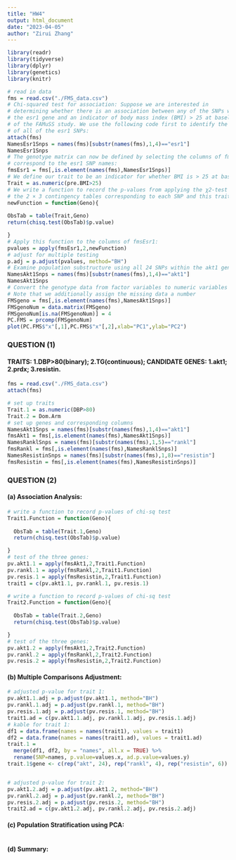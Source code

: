 ```yaml
---
title: "HW4"
output: html_document
date: "2023-04-05"
author: "Zirui Zhang"
---
```


```r
library(readr)
library(tidyverse)
library(dplyr)
library(genetics)
library(knitr)
```

```r
# read in data
fms = read.csv("./FMS_data.csv")
# Chi-squared test for association: Suppose we are interested in
# determining whether there is an association between any of the SNPs within
# the esr1 gene and an indicator of body mass index (BMI) > 25 at baseline
# of the FAMuSS study. We use the following code first to identify the names
# of all of the esr1 SNPs:
attach(fms)
NamesEsr1Snps = names(fms)[substr(names(fms),1,4)=="esr1"]
NamesEsr1Snps
# The genotype matrix can now be defined by selecting the columns of fms that
# correspond to the esr1 SNP names:
fmsEsr1 = fms[,is.element(names(fms),NamesEsr1Snps)]
# We define our trait to be an indicator for whether BMI is > 25 at baseline:
Trait = as.numeric(pre.BMI>25)
# We write a function to record the p-values from applying the χ2-test to
# the 2 × 3 contingency tables corresponding to each SNP and this trait:
newFunction = function(Geno){
  
ObsTab = table(Trait,Geno)
return(chisq.test(ObsTab)$p.value)

}
# Apply this function to the columns of fmsEsr1:
pvalues = apply(fmsEsr1,2,newFunction)
# adjust for multiple testing
p.adj = p.adjust(pvalues, method="BH")
# Examine population substructure using all 24 SNPs within the akt1 gene.
NamesAkt1Snps = names(fms)[substr(names(fms),1,4)=="akt1"]
NamesAkt1Snps
# Convert the genotype data from factor variables to numeric variables using data.matrix()
# Note that we additionally assign the missing data a number
FMSgeno = fms[,is.element(names(fms),NamesAkt1Snps)]
FMSgenoNum = data.matrix(FMSgeno)
FMSgenoNum[is.na(FMSgenoNum)] = 4
PC.FMS = prcomp(FMSgenoNum)
plot(PC.FMS$"x"[,1],PC.FMS$"x"[,2],xlab="PC1",ylab="PC2")
```

### QUESTION (1)

#### TRAITS: 1.DBP>80(binary); 2.TG(continuous); CANDIDATE GENES: 1.akt1; 2.prdx; 3.resistin.

```r
fms = read.csv("./FMS_data.csv")
attach(fms)
```

```r
# set up traits
Trait.1 = as.numeric(DBP>80)
Trait.2 = Dom.Arm
# set up genes and corresponding columns
NamesAkt1Snps = names(fms)[substr(names(fms),1,4)=="akt1"]
fmsAkt1 = fms[,is.element(names(fms),NamesAkt1Snps)]
NamesRanklSnps = names(fms)[substr(names(fms),1,5)=="rankl"]
fmsRankl = fms[,is.element(names(fms),NamesRanklSnps)]
NamesResistinSnps = names(fms)[substr(names(fms),1,8)=="resistin"]
fmsResistin = fms[,is.element(names(fms),NamesResistinSnps)]
```

### QUESTION (2)

#### (a) Association Analysis:
```r
# write a function to record p-values of chi-sq test
Trait1.Function = function(Geno){
  
  ObsTab = table(Trait.1,Geno)
  return(chisq.test(ObsTab)$p.value)

}
# test of the three genes:
pv.akt1.1 = apply(fmsAkt1,2,Trait1.Function)
pv.rankl.1 = apply(fmsRankl,2,Trait1.Function)
pv.resis.1 = apply(fmsResistin,2,Trait1.Function)
trait1 = c(pv.akt1.1, pv.rankl.1, pv.resis.1)
```

```r
# write a function to record p-values of chi-sq test
Trait2.Function = function(Geno){
  
  ObsTab = table(Trait.2,Geno)
  return(chisq.test(ObsTab)$p.value)

}
# test of the three genes:
pv.akt1.2 = apply(fmsAkt1,2,Trait2.Function)
pv.rankl.2 = apply(fmsRankl,2,Trait2.Function)
pv.resis.2 = apply(fmsResistin,2,Trait2.Function)

```

#### (b) Multiple Comparisons Adjustment:
```r
# adjusted p-value for trait 1:
pv.akt1.1.adj = p.adjust(pv.akt1.1, method="BH")
pv.rankl.1.adj = p.adjust(pv.rankl.1, method="BH")
pv.resis.1.adj = p.adjust(pv.resis.1, method="BH")
trait1.ad = c(pv.akt1.1.adj, pv.rankl.1.adj, pv.resis.1.adj)
# kable for trait 1:
df1 = data.frame(names = names(trait1), values = trait1)
df2 = data.frame(names = names(trait1.ad), values = trait1.ad)
trait.1 = 
  merge(df1, df2, by = "names", all.x = TRUE) %>% 
  rename(SNP=names, p.value=values.x, ad.p.value=values.y) 
trait.1$gene <- c(rep("akt", 24), rep("rankl", 4), rep("resistin", 6))


# adjusted p-value for trait 2:
pv.akt1.2.adj = p.adjust(pv.akt1.2, method="BH")
pv.rankl.2.adj = p.adjust(pv.rankl.2, method="BH")
pv.resis.2.adj = p.adjust(pv.resis.2, method="BH")
trait2.ad = c(pv.akt1.2.adj, pv.rankl.2.adj, pv.resis.2.adj)
```




#### (c) Population Stratification using PCA:
```r

```


#### (d) Summary:


